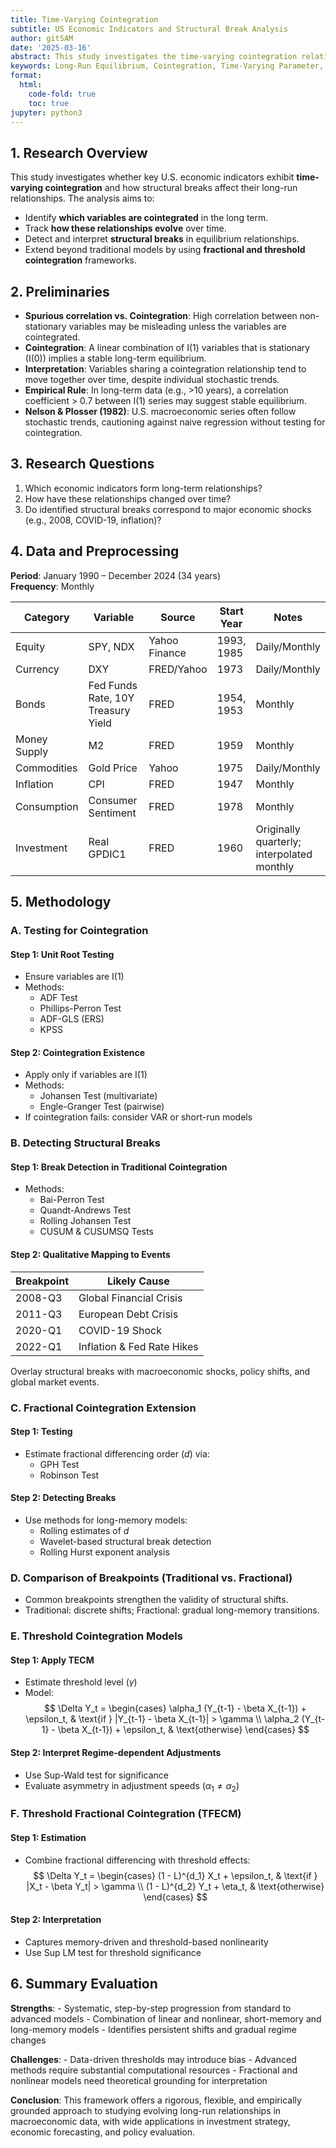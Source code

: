 ```yaml
---
title: Time-Varying Cointegration 
subtitle: US Economic Indicators and Structural Break Analysis  
author: gitSAM
date: '2025-03-16'
abstract: This study investigates the time-varying cointegration relationships among key U.S. macroeconomic indicators and identifies structural breaks in their long-run equilibrium. Using monthly data from 1990 to 2024, we apply standard unit root and cointegration tests (e.g., Johansen, Engle-Granger), followed by structural break detection methods including the Bai-Perron test and rolling Johansen estimation. The study extends the analysis to fractional and threshold cointegration frameworks to capture long-memory properties and regime-dependent adjustments. Empirical findings suggest that cointegration relationships among economic variables are not stable over time and tend to shift around major macroeconomic shocks. This result highlights the importance of accounting for structural nonstationarities in economic modeling and long-term forecasting.
keywords: Long-Run Equilibrium, Cointegration, Time-Varying Parameter, Structural Breaks, Regime Shift, 
format:
  html:
    code-fold: true
    toc: true
jupyter: python3
---
```


## 1. Research Overview

This study investigates whether key U.S. economic indicators exhibit **time-varying cointegration** and how structural breaks affect their long-run relationships. The analysis aims to:

- Identify **which variables are cointegrated** in the long term.
- Track **how these relationships evolve** over time.
- Detect and interpret **structural breaks** in equilibrium relationships.
- Extend beyond traditional models by using **fractional and threshold cointegration** frameworks.


## 2. Preliminaries

- **Spurious correlation vs. Cointegration**: High correlation between non-stationary variables may be misleading unless the variables are cointegrated.
- **Cointegration**: A linear combination of I(1) variables that is stationary (I(0)) implies a stable long-term equilibrium.
- **Interpretation**: Variables sharing a cointegration relationship tend to move together over time, despite individual stochastic trends.
- **Empirical Rule**: In long-term data (e.g., >10 years), a correlation coefficient > 0.7 between I(1) series may suggest stable equilibrium.
- **Nelson & Plosser (1982)**: U.S. macroeconomic series often follow stochastic trends, cautioning against naive regression without testing for cointegration.



## 3. Research Questions

1. Which economic indicators form long-term relationships?
2. How have these relationships changed over time?
3. Do identified structural breaks correspond to major economic shocks (e.g., 2008, COVID-19, inflation)?



## 4. Data and Preprocessing

**Period**: January 1990 – December 2024 (34 years)  
**Frequency**: Monthly  

| Category        | Variable                                         | Source        | Start Year | Notes                          |
|----------------|--------------------------------------------------|---------------|------------|--------------------------------|
| Equity         | SPY, NDX                                         | Yahoo Finance | 1993, 1985 | Daily/Monthly                  |
| Currency       | DXY                                              | FRED/Yahoo    | 1973       | Daily/Monthly                  |
| Bonds          | Fed Funds Rate, 10Y Treasury Yield               | FRED          | 1954, 1953 | Monthly                        |
| Money Supply   | M2                                               | FRED          | 1959       | Monthly                        |
| Commodities    | Gold Price                                       | Yahoo         | 1975       | Daily/Monthly                  |
| Inflation      | CPI                                              | FRED          | 1947       | Monthly                        |
| Consumption    | Consumer Sentiment                               | FRED          | 1978       | Monthly                        |
| Investment     | Real GPDIC1                                      | FRED          | 1960       | Originally quarterly; interpolated monthly |



## 5. Methodology

### A. Testing for Cointegration

#### Step 1: Unit Root Testing
- Ensure variables are I(1)
- Methods:
  - ADF Test
  - Phillips-Perron Test
  - ADF-GLS (ERS)
  - KPSS

#### Step 2: Cointegration Existence
- Apply only if variables are I(1)
- Methods:
  - Johansen Test (multivariate)
  - Engle-Granger Test (pairwise)
- If cointegration fails: consider VAR or short-run models



### B. Detecting Structural Breaks

#### Step 1: Break Detection in Traditional Cointegration
- Methods:
  - Bai-Perron Test
  - Quandt-Andrews Test
  - Rolling Johansen Test
  - CUSUM & CUSUMSQ Tests

#### Step 2: Qualitative Mapping to Events

| Breakpoint      | Likely Cause                        |
|-----------------|-------------------------------------|
| 2008-Q3         | Global Financial Crisis             |
| 2011-Q3         | European Debt Crisis                |
| 2020-Q1         | COVID-19 Shock                      |
| 2022-Q1         | Inflation & Fed Rate Hikes          |

Overlay structural breaks with macroeconomic shocks, policy shifts, and global market events.



### C. Fractional Cointegration Extension

#### Step 1: Testing
- Estimate fractional differencing order ($d$) via:
  - GPH Test
  - Robinson Test

#### Step 2: Detecting Breaks
- Use methods for long-memory models:
  - Rolling estimates of $d$
  - Wavelet-based structural break detection
  - Rolling Hurst exponent analysis



### D. Comparison of Breakpoints (Traditional vs. Fractional)
- Common breakpoints strengthen the validity of structural shifts.
- Traditional: discrete shifts; Fractional: gradual long-memory transitions.



### E. Threshold Cointegration Models

#### Step 1: Apply TECM
- Estimate threshold level ($\gamma$)
- Model:
  $$
  \Delta Y_t =
  \begin{cases}
  \alpha_1 (Y_{t-1} - \beta X_{t-1}) + \epsilon_t, & \text{if } |Y_{t-1} - \beta X_{t-1}| > \gamma \\
  \alpha_2 (Y_{t-1} - \beta X_{t-1}) + \epsilon_t, & \text{otherwise}
  \end{cases}
  $$

#### Step 2: Interpret Regime-dependent Adjustments
- Use Sup-Wald test for significance
- Evaluate asymmetry in adjustment speeds ($\alpha_1 \ne \alpha_2$)



### F. Threshold Fractional Cointegration (TFECM)

#### Step 1: Estimation
- Combine fractional differencing with threshold effects:
  $$
  \Delta Y_t =
  \begin{cases}
  (1 - L)^{d_1} X_t + \epsilon_t, & \text{if } |X_t - \beta Y_t| > \gamma \\
  (1 - L)^{d_2} Y_t + \eta_t, & \text{otherwise}
  \end{cases}
  $$

#### Step 2: Interpretation
- Captures memory-driven and threshold-based nonlinearity
- Use Sup LM test for threshold significance



## 6. Summary Evaluation

**Strengths**:
- Systematic, step-by-step progression from standard to advanced models
- Combination of linear and nonlinear, short-memory and long-memory models
- Identifies persistent shifts and gradual regime changes

**Challenges**:
- Data-driven thresholds may introduce bias
- Advanced methods require substantial computational resources
- Fractional and nonlinear models need theoretical grounding for interpretation

**Conclusion**: This framework offers a rigorous, flexible, and empirically grounded approach to studying evolving long-run relationships in macroeconomic data, with wide applications in investment strategy, economic forecasting, and policy evaluation.

